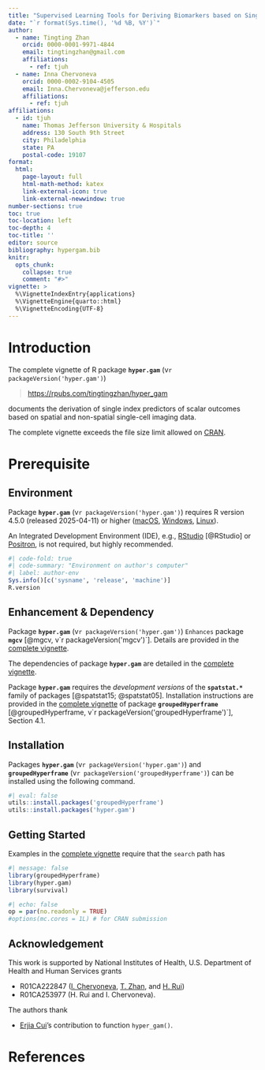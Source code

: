 ```yaml
---
title: "Supervised Learning Tools for Deriving Biomarkers based on Single-Cell Data"
date: "`r format(Sys.time(), '%d %B, %Y')`"
author: 
  - name: Tingting Zhan
    orcid: 0000-0001-9971-4844
    email: tingtingzhan@gmail.com
    affiliations: 
      - ref: tjuh
  - name: Inna Chervoneva
    orcid: 0000-0002-9104-4505
    email: Inna.Chervoneva@jefferson.edu
    affiliations: 
      - ref: tjuh
affiliations:
  - id: tjuh
    name: Thomas Jefferson University & Hospitals
    address: 130 South 9th Street
    city: Philadelphia
    state: PA
    postal-code: 19107
format: 
  html:
    page-layout: full
    html-math-method: katex
    link-external-icon: true
    link-external-newwindow: true
number-sections: true
toc: true
toc-location: left
toc-depth: 4
toc-title: ''
editor: source
bibliography: hypergam.bib
knitr:
  opts_chunk: 
    collapse: true
    comment: "#>" 
vignette: >
  %\VignetteIndexEntry{applications}
  %\VignetteEngine{quarto::html}
  %\VignetteEncoding{UTF-8}
---
```


# Introduction

The complete vignette of R package **`hyper.gam`** (v`r packageVersion('hyper.gam')`) 

> <https://rpubs.com/tingtingzhan/hyper_gam>

documents the derivation of single index predictors of scalar outcomes based on spatial and non-spatial single-cell imaging data.

The complete vignette exceeds the file size limit allowed on [CRAN](https://cran.r-project.org/package=hyper.gam).  



# Prerequisite

## Environment

Package **`hyper.gam`** (v`r packageVersion('hyper.gam')`) requires R version 4.5.0 (released 2025-04-11) or higher ([macOS](https://cran.r-project.org/bin/macosx/), [Windows](https://cran.r-project.org/bin/windows/base/), [Linux](https://cran.r-project.org/bin/linux/)).

An Integrated Development Environment (IDE), e.g., [RStudio](https://posit.co/download/rstudio-desktop/) [@RStudio] or [Positron](https://positron.posit.co/download.html), is not required, but highly recommended.


```r
#| code-fold: true
#| code-summary: "Environment on author's computer"
#| label: author-env
Sys.info()[c('sysname', 'release', 'machine')]
R.version
```


## Enhancement & Dependency

Package **`hyper.gam`** (v`r packageVersion('hyper.gam')`) `Enhances` package **`mgcv`** [@mgcv, v`r packageVersion('mgcv')`]. Details are provided in the [complete vignette](https://rpubs.com/tingtingzhan/hyper_gam).


The dependencies of package **`hyper.gam`** are detailed in the [complete vignette](https://rpubs.com/tingtingzhan/hyper_gam). 


Package **`hyper.gam`** requires the *development versions* of the **`spatstat.*`** family of packages [@spatstat15; @spatstat05]. Installation instructions are provided in the [complete vignette](https://rpubs.com/tingtingzhan/groupedHyperframe) of package **`groupedHyperframe`** [@groupedHyperframe, v`r packageVersion('groupedHyperframe')`], Section 4.1. 



## Installation

Packages **`hyper.gam`** (v`r packageVersion('hyper.gam')`) and **`groupedHyperframe`** (v`r packageVersion('groupedHyperframe')`) can be installed using the following command.

```r
#| eval: false
utils::install.packages('groupedHyperframe')
utils::install.packages('hyper.gam')
```

## Getting Started

Examples in the [complete vignette](https://rpubs.com/tingtingzhan/hyper_gam) require that the `search` path has

```r
#| message: false
library(groupedHyperframe)
library(hyper.gam)
library(survival)
```


```r
#| echo: false
op = par(no.readonly = TRUE)
#options(mc.cores = 1L) # for CRAN submission
```

## Acknowledgement

This work is supported by National Institutes of Health, U.S. Department of Health and Human Services grants

-   R01CA222847 ([I. Chervoneva](https://orcid.org/0000-0002-9104-4505), [T. Zhan](https://orcid.org/0000-0001-9971-4844), and [H. Rui](https://orcid.org/0000-0002-8778-261X))
-   R01CA253977 (H. Rui and I. Chervoneva).

The authors thank

-   [Erjia Cui](https://orcid.org/0000-0003-3576-2892)'s contribution to function `hyper_gam()`.



# References {.appendix}

::: {#refs}
:::
